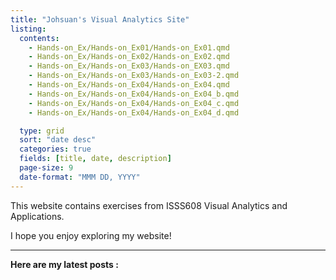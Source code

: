 ```yaml
---
title: "Johsuan's Visual Analytics Site"
listing:
  contents:
    - Hands-on_Ex/Hands-on_Ex01/Hands-on_Ex01.qmd
    - Hands-on_Ex/Hands-on_Ex02/Hands-on_Ex02.qmd
    - Hands-on_Ex/Hands-on_Ex03/Hands-on_EX03.qmd
    - Hands-on_Ex/Hands-on_Ex03/Hands-on_Ex03-2.qmd
    - Hands-on_Ex/Hands-on_Ex04/Hands-on_Ex04.qmd
    - Hands-on_Ex/Hands-on_Ex04/Hands-on_Ex04_b.qmd
    - Hands-on_Ex/Hands-on_Ex04/Hands-on_Ex04_c.qmd
    - Hands-on_Ex/Hands-on_Ex04/Hands-on_Ex04_d.qmd

  type: grid
  sort: "date desc"
  categories: true
  fields: [title, date, description]
  page-size: 9
  date-format: "MMM DD, YYYY"
---
```


This website contains exercises from ISSS608 Visual Analytics and Applications.

I hope you enjoy exploring my website!

------------------------------------------------------------------------

**Here are my latest posts :**
